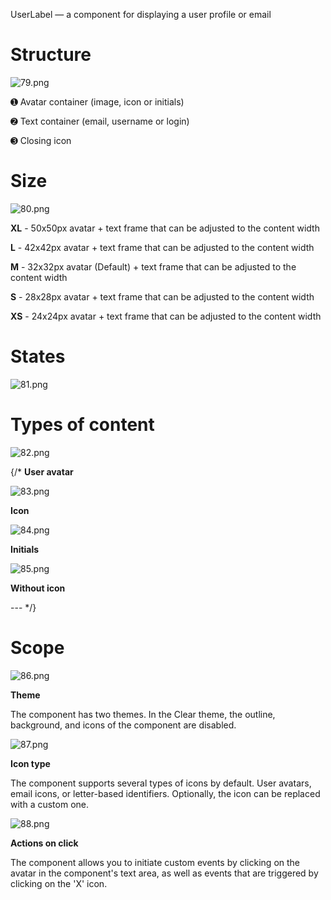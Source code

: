 UserLabel — a component for displaying a user profile or email

# Structure

![79.png](/static/images/design/UserLabel/79.png)

➊ Avatar container (image, icon or initials)

➋ Text container (email, username or login)

➌ Closing icon

# Size

![80.png](/static/images/design/UserLabel/80.png)

**XL** - 50x50px avatar + text frame that can be adjusted to the content width

**L** - 42x42px avatar + text frame that can be adjusted to the content width

**M** - 32x32px avatar (Default) + text frame that can be adjusted to the content width

**S** - 28x28px avatar + text frame that can be adjusted to the content width

**XS** - 24x24px avatar + text frame that can be adjusted to the content width

# States

![81.png](/static/images/design/UserLabel/81.png)


# Types of content

![82.png](/static/images/design/UserLabel/82.png)

{/* **User avatar**

![83.png](/static/images/design/UserLabel/83.png)

**Icon**

![84.png](/static/images/design/UserLabel/84.png)

**Initials**

![85.png](/static/images/design/UserLabel/85.png)

**Without icon**

--- */}

# Scope

![86.png](/static/images/design/UserLabel/86.png)

**Theme**

The component has two themes. In the Clear theme, the outline, background, and icons of the component are disabled.

![87.png](/static/images/design/UserLabel/87.png)

**Icon type**

The component supports several types of icons by default. User avatars, email icons, or letter-based identifiers. Optionally, the icon can be replaced with a custom one.

![88.png](/static/images/design/UserLabel/88.png)

**Actions on click**

The component allows you to initiate custom events by clicking on the avatar in the component's text area, as well as events that are triggered by clicking on the 'X' icon.